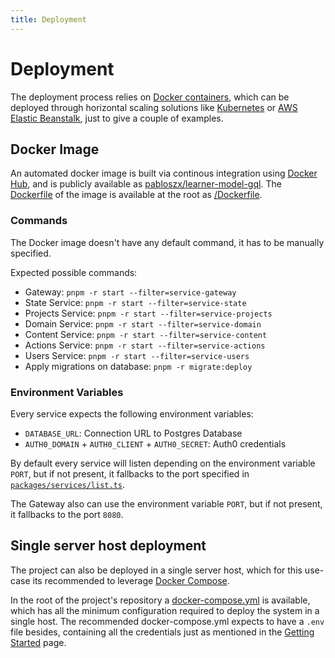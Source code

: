 ```yaml
---
title: Deployment
---
```


# Deployment

The deployment process relies on [Docker containers](https://www.docker.com/resources/what-container), which can be deployed through horizontal scaling solutions
like [Kubernetes](https://kubernetes.io/) or [AWS Elastic Beanstalk](https://aws.amazon.com/elasticbeanstalk/), just to give a couple of examples.

## Docker Image

An automated docker image is built via continous integration using [Docker Hub](https://hub.docker.com/), and is publicly available as [pabloszx/learner-model-gql](https://hub.docker.com/r/pabloszx/learner-model-gql). The [Dockerfile](https://docs.docker.com/engine/reference/builder/) of the image is available at the root as [/Dockerfile](https://github.com/PabloSzx/learner-model-gql/blob/main/Dockerfile).

### Commands

The Docker image doesn't have any default command, it has to be manually specified.

Expected possible commands:

- Gateway: `pnpm -r start --filter=service-gateway`
- State Service: `pnpm -r start --filter=service-state`
- Projects Service: `pnpm -r start --filter=service-projects`
- Domain Service: `pnpm -r start --filter=service-domain`
- Content Service: `pnpm -r start --filter=service-content`
- Actions Service: `pnpm -r start --filter=service-actions`
- Users Service: `pnpm -r start --filter=service-users`
- Apply migrations on database: `pnpm -r migrate:deploy`

### Environment Variables

Every service expects the following environment variables:

- `DATABASE_URL`: Connection URL to Postgres Database
- `AUTH0_DOMAIN` + `AUTH0_CLIENT` + `AUTH0_SECRET`: Auth0 credentials

By default every service will listen depending on the environment variable `PORT`, but if not present, it fallbacks to the port specified in [`packages/services/list.ts`](https://github.com/PabloSzx/learner-model-gql/blob/main/packages/services/list.ts).

The Gateway also can use the environment variable `PORT`, but if not present, it fallbacks to the port `8080`.

## Single server host deployment

The project can also be deployed in a single server host, which for this use-case its recommended to leverage [Docker Compose](https://docs.docker.com/compose/).

In the root of the project's repository a [docker-compose.yml](https://github.com/PabloSzx/learner-model-gql/blob/main/docker-compose.yml) is available,
which has all the minimum configuration required to deploy the system in a single host.
The recommended docker-compose.yml expects to have a `.env` file besides, containing all the credentials just as mentioned in the [Getting Started](/#development) page.
